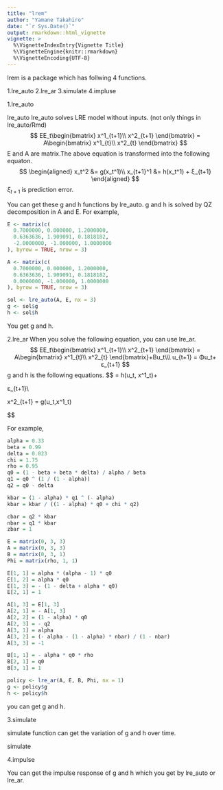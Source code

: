```yaml
---
title: "lrem"
author: "Yamane Takahiro"
date: "`r Sys.Date()`"
output: rmarkdown::html_vignette
vignette: >
  %\VignetteIndexEntry{Vignette Title}
  %\VignetteEngine{knitr::rmarkdown}
  %\VignetteEncoding{UTF-8}
---
```


lrem is a package which has follwing 4 functions.

1.lre_auto
2.lre_ar
3.simulate
4.impluse

1.lre_auto

lre_auto lre_auto solves LRE model without inputs. (not only things in lre_auto/Rmd)
$$
EE_t\begin{bmatrix}
x^1_{t+1}\\
x^2_{t+1}
\end{bmatrix} = A\begin{bmatrix}
x^1_{t}\\
x^2_{t}
\end{bmatrix}
$$
E and A are matrix.The above equation is transformed into the following equaton.
$$
\begin{aligned}
x_t^2 &= g(x_t^1)\\
x_{t+1}^1 &= h(x_t^1) + ξ_{t+1}
\end{aligned}
$$
$ξ_{t+1}$ is prediction error.

You can get these g and h functions by lre_auto.
g and h is solved by QZ decomposition in A and E.
For example,
```r
E <- matrix(c(
  0.7000000, 0.000000, 1.2000000,
  0.6363636, 1.909091, 0.1818182,
  -2.0000000, -1.000000, 1.0000000
), byrow = TRUE, nrow = 3)

A <- matrix(c(
  0.7000000, 0.000000, 1.2000000,
  0.6363636, 1.909091, 0.1818182,
  0.0000000, -1.000000, 1.0000000
), byrow = TRUE, nrow = 3) 

sol <- lre_auto(A, E, nx = 3)
g <- sol$g
h <- sol$h
```

You get g and h.


2.lre_ar
When you solve the following equation, you can use lre_ar.
$$
EE_t\begin{bmatrix}
x^1_{t+1}\\
x^2_{t+1}
\end{bmatrix} = A\begin{bmatrix}
x^1_{t}\\
x^2_{t}
\end{bmatrix}+Bu_t\\\
u_{t+1} = Φu_t+ ε_{t+1}
$$
g and h is the following equations.
$$
\begin{bmatrix}
u_{t+1}\\
x^1_{t+1}
\end{bmatrix} = h(u_t, x^1_t)+\begin{bmatrix}
I\\
0
\end{bmatrix}ε_{t+1}\\

x^2_{t+1} = g(u_t,x^1_t)

$$

For example,
```r
alpha = 0.33
beta = 0.99
delta = 0.023
chi = 1.75
rho = 0.95
q0 = (1 - beta + beta * delta) / alpha / beta
q1 = q0 ^ (1 / (1 - alpha))
q2 = q0 - delta

kbar = (1 - alpha) * q1 ^ (- alpha)
kbar = kbar / ((1 - alpha) * q0 + chi * q2)

cbar = q2 * kbar
nbar = q1 * kbar
zbar = 1
```

```r
E = matrix(0, 3, 3)
A = matrix(0, 3, 3)
B = matrix(0, 3, 1)
Phi = matrix(rho, 1, 1)

E[1, 1] = alpha * (alpha - 1) * q0
E[1, 2] = alpha * q0
E[1, 3] = - (1 - delta + alpha * q0)
E[2, 1] = 1

A[1, 3] = E[1, 3]
A[2, 1] = - A[1, 3]
A[2, 2] = (1 - alpha) * q0
A[2, 3] = - q2
A[3, 1] = alpha
A[3, 2] = (- alpha - (1 - alpha) * nbar) / (1 - nbar)
A[3, 3] = -1

B[1, 1] = - alpha * q0 * rho
B[2, 1] = q0
B[3, 1] = 1
```
```r
policy <- lre_ar(A, E, B, Phi, nx = 1)
g <- policy$g
h <- policy$h
```

you can get g and h.

3.simulate

simulate function can get the variation of g and h over time.

simulate

4.impulse

You can get the impulse response of g and h which you get by lre_auto or lre_ar.
